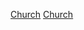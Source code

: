 {{WPSS-cat}}
{{hiddencat}}
{{Stub Category|article=[[教堂|教堂]]及其他[[基督教|基督教]]宗教活动场所|newstub=church-stub|category=教堂}}

[[Category:宗教建筑小作品|Church]]
[[Category:基督教小作品|Church]]